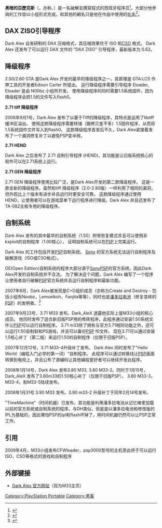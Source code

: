 '''黑暗的亞歷克斯'''（{{lang-en|'''Dark Alex'''}}，亦称{{lang|en|Dark_AleX}}、{{lang|en|DAX}}<span style="display:none;">{{bd|catIdx=D}}</span>）是一名破解{{lang|en|[[PlayStation_Portable|PlayStation Portable]]}}並撰寫程式的西班牙程序员<ref>{{Cite web |url=http://news.bbc.co.uk/1/hi/technology/6397797.stm |title=BBC News article on PSP hacking |accessdate=2008-02-01 |archive-date=2007-10-16 |archive-url=https://web.archive.org/web/20071016075223/http://news.bbc.co.uk/1/hi/technology/6397797.stm |dead-url=no }}</ref>。大部分他參與的工作皆以小组形式完成。{{lang|en|Dark Alex}}和其他的網名只是他在作品中使用的[[化名|化名]]<ref>{{Cite web |url=http://www.joystiq.com/2007/02/27/psp-hackers-dark-alex-and-fanjita-unmasked/ |title=存档副本 |access-date=2008-02-01 |archive-url=https://web.archive.org/web/20071015012526/http://www.joystiq.com/2007/02/27/psp-hackers-dark-alex-and-fanjita-unmasked/ |archive-date=2007-10-15 |dead-url=yes }}</ref>。

== DAX ZISO引导程序 ==
Dark Alex 自发研制的 DAX 压缩格式，其压缩效果优于
ISO 和[[.CSO|CSO]] 格式。
Dark Alex 还发布了可以运行 DAX 文件的 "DAX ZISO" 引导程序，最新版本为 0.62。

== 降级程序 ==
2.50/2.60 GTA 是Dark Alex 开发的最早的降级程序之一，其原理是 GTA:LCS 作弊工具的开发者Edison Carter 所提出。
运行降级程序需要引导程序 Eloader, Eloader 是由 N00bz 小组所开发。
使用降级程序的同时需要1.5系统固件，因为降级程序会把1.5的文件写入flash0。

'''2.71 tiff 降级程序'''

2006年9月1号，Dark Alex 发布了以基于Tiff的降级程序，其特点是运用了libtiff缓冲区溢出。
使用这款降级程序需要转储（跟拷贝差不多）1.5固件程序，从而将1.5系统固件文件写入到flash0。
这款降级程序首发后不久，Dark Alex紧接着发布了一个漏洞修复补丁以避免PSP变半砖。

'''2.71 HEND'''

Dark Alex 之后发布了 2.71 自制引导程序 (HEND)，其功能是让旧版系统核心的软件可以在2.71系统上运行。

'''2.71 GEN 降级程序'''

2.71 GEN 降级程序使用比较广泛，是Dark Alex开发的第二款降级程序。
这是一款全新的降级程序。虽然和tiff 降级程序（2.0-2.80版）一样利用了相同的漏洞，但外观比上个版本有进步并且运行时更安全可靠。
这款降级程序通过使用HEND，让使用者可以在游戏菜单下运行程序进行降级。Dark Alex 并且还发布了 TA-082主板专用的降级程序。

== 自制系统 ==
{{main|PlayStation Portable自製系統軟件}}
Dark Alex 发布的其中最早的自制系统（1.50）附带恢复模式并且可以使用非kxploit的自制程序（1.00核心）， 证明自制系统可以在[[PSP|PSP]]上完美运行。

Dark Alex 的工作包括开发[[PSP|PSP]]自制系统。 [[Sony|Sony]] 的官方系统无法运行自制程序及破解游戏（ISO或CSO格式）。

OE(Open Edition)自制系统的程序大部分源于[[Sony|Sony]][[PSP|PSP]]的官方系统，因此Dark Alex开发的自制系统并不合法。
为了解决这个问题，Dark Alex 编写了一个程序让使用者自行破解[[PSP|PSP]]官方系统并且运行自制程序和最新功能。

2007年8月，Dark Alex被发现是C+D组织成员（亦称为Create and Destroy -  包括小组有Noobz，Lemuelkoh，Fanjita等等），同时也是[[Pandora's_Battery|潘多拉电池]]（修复变砖的[[PSP|PSP]]）的发明者。<ref>{{Cite web |url=http://www.noobz.eu/joomla/news/pandoras-battery.html |title=Article by Fanjita on the noobz site |accessdate=2008-02-01 |archive-date=2008-02-08 |archive-url=https://web.archive.org/web/20080208185232/http://www.noobz.eu/joomla/news/pandoras-battery.html |dead-url=no }}</ref>

2007年9月23号，3.71 M33 发布。Dark_AleX 透露他实际上是M33小组的核心成员。
他同时发布了适合新旧版PSP用的修砖程序，此程序通过安装1.50系统文件让[[PSP|PSP]]可以运行自制程序。
3.71 m33除了拥有与官方3.71相同功能之外，还可以运行1.50自制软和PS游戏，并且可以备份[[PSP|PSP]] f0文件。
现在3.71可以通过安装1.5核心补丁（第二版）来运行1.50的自制程序（仅限于旧版PSP）。

2007年12月12号，3.71 M33-4升级补丁发布。
Dark Alex 同时发布了"Hello World（编程入门必学的第一词）"自制程序。
此程序可以通过转换线让[[PSP|PSP]]画面转换到电视上，并且公布了源编码让其他编程爱好者可以继续开发此程序。

2008年1月14号，Dark Alex 发布3.80 M33, 3.80 M33-2。同时于1月15号，Dark_AleX 发布了3.80m33的1.50核心补丁（仅限于旧版PSP）。
3.80 M33-3，M33-4，和M33-5陆续发布。

2008年1月31号 3.90 M33 发布。3.90 m33-2 升级补丁于同年2月14号发布。

"TimeMachine"（时间机器）已发布，其功能是利用潘多拉电池从记忆棒里加载以前的官方系统或自制系统的程序。与DH类似，但是是以潘多拉电池和修改版的IPL为基础的，因此哪怕PSP的ipl和flash坏掉了，用时间机器仍然可以让PSP正常工作。

== 引用 ==
{{reflist}}
2009年4月，M33小组发布CFWleader，psp3000型号的主机至此终于可以运行ISO，CSO等格式的游戏和自制程序

== 外部键接 ==
* [http://www.dark-alex.org/ Dark Alex 官方网站]{{Wayback|url=http://www.dark-alex.org/ |date=20080123113837 }}（现为M33主页）

[[Category:PlayStation_Portable|Category:PlayStation Portable]]
[[Category:黑客|Category:黑客]]